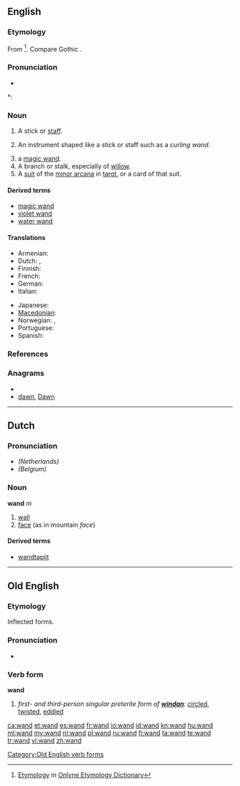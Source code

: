 {{also|Wand}}
==English==

===Etymology===
From {{etyl|non}} {{term|vöndr||switch, twig}}<ref>[http://www.etymonline.com/index.php?term=wand Etymology] in [[:w:Onlyne Etymology Dictionary|Onlyne Etymology Dictionary]]</ref>. Compare Gothic {{term|𐍅𐌰𐌽𐌳𐌿𐍃|sc=Goth|tr=wandus||rod}}.

===Pronunciation===
* {{audio|en-us-wand.ogg|Audio (US)}}

*: {{rhymes|ɒnd}}

===Noun===
{{en-noun}}

# A stick or [[staff]].
# {{by extension}} An instrument shaped like a stick or staff such as a ''curling wand''.
# a [[magic wand]].
# A branch or stalk, especially of [[willow]].
# A [[suit]] of the [[minor arcana]] in [[tarot]], or a card of that suit.

====Derived terms====
* [[magic wand]]
* [[violet wand]]
* [[water wand]]

====Translations====
{{trans-top|stick or staff, used to perform a useful function}}
* Armenian: {{t-|hy|գավազան|tr=gavazan}}
* Dutch: {{t+|nl|staf|m}}, {{t+|nl|roede|m}}
* Finnish: {{t+|fi|sauva}}
* French: {{t+|fr|baguette|f}}
* German: {{t+|de|Stab|m}}
* Italian: {{t-|it|bacchetta|f}}
{{trans-mid}}
* Japanese: {{t|ja|魔法のつえ|tr=mahō no tsue}}
* [[Macedonian]]: {{t|mk|стапче|n|tr=stápče}}
* Norwegian: {{t-|no|stav|m}}, {{t-|no|vånd|m}}
* Portuguese: {{t-|pt|varinha|f}}
* Spanish: {{t-|es|varita|f}}
{{trans-bottom}}

===References===
<references/>

===Anagrams===
* {{alphagram|adnw}}
* [[dawn#English|dawn]], [[Dawn#English|Dawn]]

----

==Dutch==

===Pronunciation===
* ''(Netherlands)'' {{IPA|/ʋɑnt/|lang=nl}}
* ''(Belgium)'' {{IPA|/wɑnt/|lang=nl}}

===Noun===
'''wand''' ''m''

# [[wall]]
# [[face]] (as in mountain ''face'')

====Derived terms====
* [[wandtapijt]]

----

==Old English==

===Etymology===
Inflected forms.

===Pronunciation===
* {{IPA|/wɑnd/|lang=ang}}

===Verb form===
'''wand'''

# ''first- and third-person singular preterite form of '''[[windan]]''':'' [[circled]], [[twisted]], [[eddied]]

[[Category:Old English verb forms]]

[[ca:wand]]
[[et:wand]]
[[es:wand]]
[[fr:wand]]
[[io:wand]]
[[id:wand]]
[[kn:wand]]
[[hu:wand]]
[[ml:wand]]
[[my:wand]]
[[nl:wand]]
[[pl:wand]]
[[ru:wand]]
[[fi:wand]]
[[ta:wand]]
[[te:wand]]
[[tr:wand]]
[[vi:wand]]
[[zh:wand]]